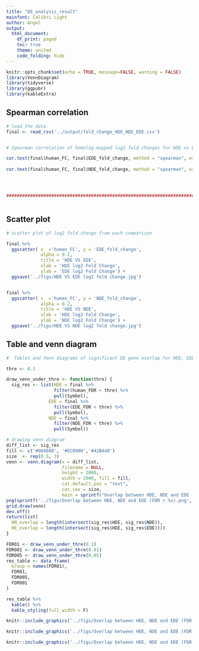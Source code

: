 ```yaml
---
title: "DE_analysis_result"
mainfont: Calibri Light 
author: Angel
output:
  html_document:
    df_print: paged
    toc: true
    theme: united
    code_folding: hide
---
```

```r
knitr::opts_chunk$set(echo = TRUE, message=FALSE, warning = FALSE)
library(VennDiagram)
library(tidyverse)
library(ggpubr)
library(kableExtra)
```

## Spearman correlation

```r
# load the data
final <- read_csv('../output/fold_change_HDE_NDE_EDE.csv')


# Spearman correlation of homolog-mapped log2 fold changes for HDE vs EDE and HDE vs NDE

cor.test(final$human_FC, final$EDE_fold_change, method = "spearman", exact=FALSE)
  
cor.test(final$human_FC, final$NDE_fold_change, method = "spearman", exact=FALSE)




########################################################################



```

## Scatter plot

```r
# scatter plot of log2 fold change from each comparison

final %>%
  ggscatter( x  ='human_FC', y = 'EDE_fold_change',
             alpha = 0.2,
             title = 'HDE VS EDE', 
             xlab = 'HDE log2 Fold Change',
             ylab = 'EDE log2 Fold Change') +
  ggsave('../figs/HDE VS EDE log2 fold change.jpg')


final %>%
  ggscatter( x  ='human_FC', y = 'NDE_fold_change',
             alpha = 0.2,
             title = 'HDE VS NDE', 
             xlab = 'HDE log2 Fold Change',
             ylab = 'NDE log2 Fold Change') +
  ggsave('../figs/HDE VS NDE log2 fold change.jpg')
```

## Table and venn diagram

```r
#  Tables and Venn diagrams of significant DE gene overlap for HDE, EDE, and NDE for FDR levels 0.1, 0.05, and 0.01

thre <- 0.1

draw_venn_under_thre <- function(thre) {
  sig_res <- list(HDE = final %>%
                  filter(human_FDR < thre) %>%
                  pull(Symbol),
                EDE = final %>%
                  filter(EDE_FDR < thre) %>%
                  pull(Symbol),
                NDE = final %>%
                  filter(NDE_FDR < thre) %>%
                  pull(Symbol))

# drawing venn diagram
diff_list <- sig_res
fill <- c('#00468B', '#EC0000','#42B440')
size  <- rep(0.5, 3)
venn <- venn.diagram(x = diff_list, 
                     filename = NULL,
                     height = 2000,
                     width = 2000, fill = fill,
                     cat.default.pos = "text", 
                     cat.cex = size,
                     main = sprintf("Overlap between HDE, NDE and EDE (FDR < %s)", thre));
png(sprintf('../figs/Overlap between HDE, NDE and EDE (FDR < %s).png', thre), width = 4, height = 4, units = 'in', res = 300)
grid.draw(venn)
dev.off()
return(list(
  HN_overlap = length(intersect(sig_res$HDE, sig_res$NDE)),
  HE_overlap = length(intersect(sig_res$HDE, sig_res$EDE))))
}

FDR01 <- draw_venn_under_thre(0.1)
FDR001 <- draw_venn_under_thre(0.01)
FDR005 <- draw_venn_under_thre(0.05)
res_table <- data_frame(
  Group = names(FDR01),
  FDR01,
  FDR005,
  FDR001
)

res_table %>%
  kable() %>%
  kable_styling(full_width = F)
```

```r
knitr::include_graphics('../figs/Overlap between HDE, NDE and EDE (FDR < 0.1).png')
```
```r
knitr::include_graphics('../figs/Overlap between HDE, NDE and EDE (FDR < 0.05).png')
```

```r
knitr::include_graphics('../figs/Overlap between HDE, NDE and EDE (FDR < 0.01).png')
```
